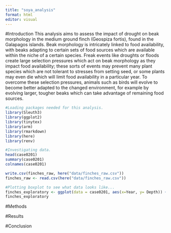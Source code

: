 ```yaml
---
title: "soya_analysis"
format: html
editor: visual
---
```


#Introduction
This analysis aims to assess the impact of drought on beak morphology in the medium ground finch (Geospiza fortis), found in the Galapagos islands. Beak morphology is intricately linked to food availability, with beaks adapting to certain sets of food sources which are available within the niche of a certain species. Freak events like droughts or floods create large selection pressures which act on beak morphology as they impact food availability; these sorts of events may prevent many plant species which are not tolerant to stresses from setting seed, or some plants may even die which will limit food availability in a particular year. To overcome these selection pressures, animals such as birds will evolve to become better adapted to the changed environment, for example by evolving larger, tougher beaks which can take advantage of remaining food sources.

```r
#Loading packages needed for this analysis.
library(Sleuth3) 
library(ggplot2) 
library(tinytex) 
library(arm) 
library(rmarkdown)
library(here)
library(renv)
```
```r
#Investigating data.
head(case0201)
summary(case0201)
colnames(case0201)

write.csv(finches_raw, here("data/finches_raw.csv"))
finches_raw <- read.csv(here("data/finches_raw.csv"))

#Plotting boxplot to see what data looks like...
finches_exploratory <- ggplot(data = case0201, aes(x=Year, y= Depth)) + geom_boxplot()
finches_exploratory

```
#Methods

#Results

#Conclusion